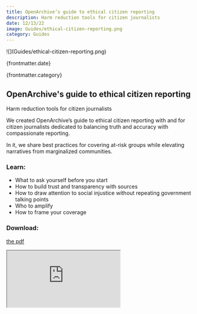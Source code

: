 ```yaml
---
title: OpenArchive’s guide to ethical citizen reporting
description: Harm reduction tools for citizen journalists
date: 12/13/22
image: Guides/ethical-citizen-reporting.png
category: Guides
---
```



<ArticleHeaderSection>
![](Guides/ethical-citizen-reporting.png)

{frontmatter.date}

{frontmatter.category}

## OpenArchive's guide to ethical citizen reporting

Harm reduction tools for citizen journalists

</ArticleHeaderSection>

<ContentSection>

We created OpenArchive’s guide to ethical citizen reporting with and for citizen journalists dedicated to balancing truth and accuracy with compassionate reporting.

In it, we share best practices for covering at-risk groups while elevating narratives from marginalized communities.

### Learn:

- What to ask yourself before you start
- How to build trust and transparency with sources
- How to draw attention to social injustice without repeating government talking points
- Who to amplify
- How to frame your coverage

### Download:

[the pdf](https://drive.google.com/file/d/1Ceon5QwyifHZ2yMWw5nQJ8-JlmWbffFh/view?usp=share_link)

<iframe
  src="https://drive.google.com/file/d/1Ceon5QwyifHZ2yMWw5nQJ8-JlmWbffFh/preview"
  style={{ width: "100%", height: "768px" }}
></iframe>

</ContentSection>
